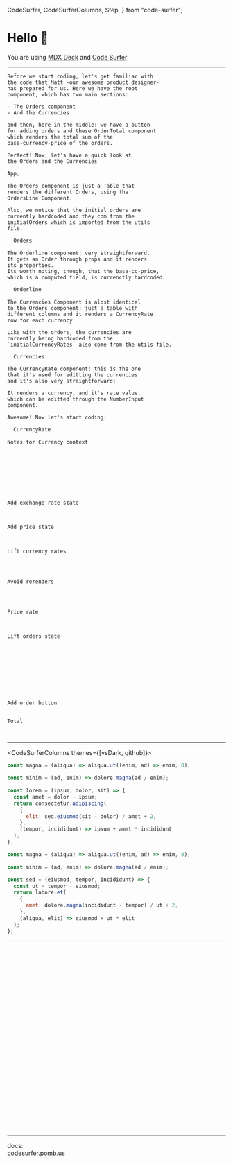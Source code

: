   CodeSurfer,
  CodeSurferColumns,
  Step,
} from "code-surfer";


# Hello 👋

You are using [MDX Deck](https://github.com/jxnblk/mdx-deck) and [Code Surfer](https://codesurfer.pomb.us)

---

<NotesCodeSurfer>

```notes checkout:react-local-state/1
Before we start coding, let's get familiar with
the code that Matt -our awesome product designer-
has prepared for us. Here we have the root
component, which has two main sections:

- The Orders component
- And the Currencies

and then, here in the middle: we have a button
for adding orders and these OrderTotal component
which renders the total sum of the
base-currency-price of the orders.

Perfect! Now, let's have a quick look at
the Orders and the Currencies
```

```jsx 86:97 file="./codeblocks/react/01_startingpoint.tsx" subtitle="Starting point"
App;
```

```notes
The Orders component is just a Table that
renders the different Orders, using the
OrdersLine Component.

Also, we notice that the initial orders are
currently hardcoded and they com from the
initialOrders which is imported from the utils
file.
```

```diff 70:78
  Orders
```

```notes
The Orderline component: very straightforward.
It gets an Order through props and it renders
its properties.
Its worth noting, though, that the base-cc-price,
which is a computed field, is currenctly hardcoded.
```

```diff 55:68
  Orderline
```

```notes
The Currencies Component is alost identical
to the Orders component: just a table with
different columns and it renders a CurrencyRate
row for each currency.

Like with the orders, the currencies are
currently being hardcoded from the
`initialCurrencyRates` also come from the utils file.
```

```diff 23:32
  Currencies
```

```notes
The CurrencyRate component: this is the one 
that it's used for editting the currencies
and it's also very straightforward:

It renders a currency, and it's rate value,
which can be editted through the NumberInput
component.

Awesome! Now let's start coding!
```

```diff 11:21
  CurrencyRate
```

```notes checkout:react-local-state/2
Notes for Currency context
```

```jsx 12:23 file="./codeblocks/react/02_1currencyContext.tsx"
```

```diff 37:46
```

```jsx 37:46 file="./codeblocks/react/02_2currencyContext.tsx"
```

```diff 48:67
```

```jsx 48:67 file="./codeblocks/react/02_3currencyContext.tsx"
```

```diff 100:111
```

```jsx 101,112 file="./codeblocks/react/02_4currencyContext.tsx"
```

```diff 25:35
```

```notes checkout:react-local-state/3
Add exchange rate state
```

```jsx 26,31 file="./codeblocks/react/03_exchangeRate.tsx" subtitle="Add exchange rate state"

```

```diff 69:82 subtitle="Add price state"
```

```notes checkout:react-local-state/4
Add price state
```

```jsx file="./codeblocks/react/04_orderLinePrice.tsx" subtitle="Add price state"
```

```diff 12:23
```

```notes checkout:react-local-state/5
Lift currency rates
```

```jsx 19:34 file="./codeblocks/react/05_1liftCurrencyRates.tsx" subtitle="Lift currency rates"
```

```diff 36:46
```

```jsx 37:38,45:47 file="./codeblocks/react/05_2liftCurrencyRates.tsx"
```

```notes checkout:react-local-state/7
Avoid rerenders
```

```diff 36:63
```

```jsx 36:40,57,60:66 file="./codeblocks/react/06_avoidRerenders.tsx" subtitle="Avoid rerenders"
```

```diff 93:108
```

```notes checkout:react-local-state/8
Price rate
```

```jsx 97:98,108 file="./codeblocks/react/07_orderLinePrice.tsx" subtitle="Price rate"
```

```diff 15:55 subtitle="Lift orders state"
```

```notes checkout:react-local-state/9
Lift orders state
```

```jsx 44:80 file="./codeblocks/react/08_1liftOrdersState.tsx"
```

```jsx 82:93 file="./codeblocks/react/08_2liftOrdersState.tsx"
```

```diff 171:180
```

```jsx 172:173,177:182 file="./codeblocks/react/08_3liftOrdersState.tsx"
```

```diff 152:169
```

```jsx 152:156,164:166,172:174 file="./codeblocks/react/08_4liftOrdersState.tsx"
```

```diff 204:217
```

```jsx 206,217 file="./codeblocks/react/08_5liftOrdersState.tsx"
```

```diff 211 subtitle="Add order button"
```

```notes checkout:react-local-state/10
Add order button
```

```jsx 201:212,226 file="./codeblocks/react/09_addOrderButton.tsx"

```

```notes checkout:react-local-state/11
Total
```

```diff 214:217
```

```jsx file="./codeblocks/react/10_calculateTotal.tsx" subtitle="Calculate total"

```

</NotesCodeSurfer>

---

<CodeSurferColumns themes={[vsDark, github]}>

<Step>

```js
const magna = (aliqua) => aliqua.ut((enim, ad) => enim, 0);
```

```js
const minim = (ad, enim) => dolore.magna(ad / enim);
```

</Step>

<Step>

```js
const lorem = (ipsum, dolor, sit) => {
  const amet = dolor - ipsum;
  return consectetur.adipiscing(
    {
      elit: sed.eiusmod(sit - dolor) / amet + 2,
    },
    (tempor, incididunt) => ipsum + amet * incididunt
  );
};

const magna = (aliqua) => aliqua.ut((enim, ad) => enim, 0);
```

```js
const minim = (ad, enim) => dolore.magna(ad / enim);

const sed = (eiusmod, tempor, incididunt) => {
  const ut = tempor - eiusmod;
  return labore.et(
    {
      amet: dolore.magna(incididunt - tempor) / ut + 2,
    },
    (aliqua, elit) => eiusmod + ut * elit
  );
};
```

</Step>

</CodeSurferColumns>

---

<NotesCodeSurfer>

```jsx 86:97 file="./codeblocks/react-rxjs/01_startingpoint.tsx"
```

```jsx 13 file="./codeblocks/react-rxjs/02_1useCurrencies.tsx"
```

```diff 28
```

```jsx 28 file="./codeblocks/react-rxjs/02_2useCurrencies.tsx"
```

```diff 42
```

```jsx 42 file="./codeblocks/react-rxjs/02_3useCurrencies.tsx"
```

```jsx 15:19 file="./codeblocks/react-rxjs/03_1exchangeCurrencies.tsx"
```

```diff 21:31
```

```jsx 23,30:32 file="./codeblocks/react-rxjs/03_2exchangeCurrencies.tsx"
```

```jsx 22:36 file="./codeblocks/react-rxjs/04_1orderLinePriceCurrency.tsx"
```

```diff 102:111
```

```jsx 103,107:109 file="./codeblocks/react-rxjs/04_2orderLinePriceCurrency.tsx"
```

```diff 87:100
```

```jsx 88,95:97,103:105 file="./codeblocks/react-rxjs/04_3orderLinePriceCurrency.tsx"
```

```diff 28:36
```

```jsx 18,34:37,42 file="./codeblocks/react-rxjs/05_1orderLineBaseCurrency.tsx"
```

```diff 116
```

```jsx 116 file="./codeblocks/react-rxjs/05_2orderLineBaseCurrency.tsx"
```

```diff 24
```

```jsx 25:33,39 file="./codeblocks/react-rxjs/06_1addOrder.tsx"
```

```diff 153
```

```jsx 153 file="./codeblocks/react-rxjs/06_2addOrder.tsx"
```

```diff 27,51
```

```jsx 27,55:58 file="./codeblocks/react-rxjs/07_1Total.tsx"
```

```diff 149:152
```

```jsx 150 file="./codeblocks/react-rxjs/07_2Total.tsx"
```

```jsx 155,166 file="./codeblocks/react-rxjs/07_3Total.tsx"
```

```diff 141:143
```

```jsx 141 file="./codeblocks/react-rxjs/07_4Total.tsx"
```

```diff 110
```

```jsx 111 file="./codeblocks/react-rxjs/08_perf.tsx"
```

</NotesCodeSurfer>

---

docs:  
[codesurfer.pomb.us](https://codesurfer.pomb.us)
